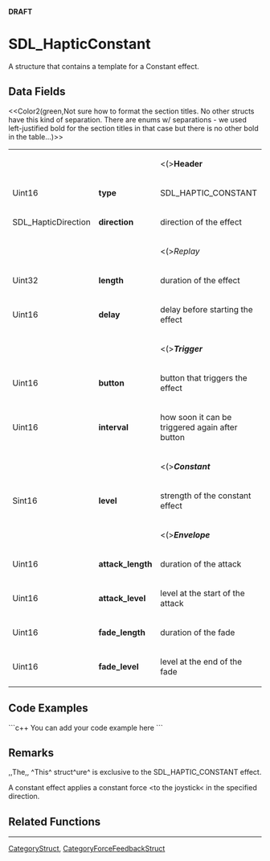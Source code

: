 <!-- pragma section-numbers off -->
<!-- pragma disable-camelcase -->
'''DRAFT'''

= SDL_HapticConstant =
A structure that contains a template for a Constant effect.


== Data Fields ==
<<Color2(green,Not sure how to format the section titles. No other structs have this kind of separation. There are enums w/ separations - we used left-justified bold for the section titles in that case but there is no other bold in the table...)>>
{|
|
|
|<(>'''Header'''
|-
|Uint16
|'''type'''
|SDL_HAPTIC_CONSTANT
|-
|SDL_HapticDirection
|'''direction'''
|direction of the effect
|-
|
|
|<(>''Replay''
|-
|Uint32
|'''length'''
|duration of the effect
|-
|Uint16
|'''delay'''
|delay before starting the effect
|-
|
|
|<(>'''''Trigger'''''
|-
|Uint16
|'''button'''
|button that triggers the effect
|-
|Uint16
|'''interval'''
|how soon it can be triggered again after button
|-
|
|
|<(>'''''Constant'''''
|-
|Sint16
|'''level'''
|strength of the constant effect
|-
|
|
|<(>'''''Envelope'''''
|-
|Uint16
|'''attack_length'''
|duration of the attack
|-
|Uint16
|'''attack_level'''
|level at the start of the attack
|-
|Uint16
|'''fade_length'''
|duration of the fade
|-
|Uint16
|'''fade_level'''
|level at the end of the fade
|}

== Code Examples ==
```c++
You can add your code example here
```

== Remarks ==
,,The,, ^This^ struct^ure^ is exclusive to the SDL_HAPTIC_CONSTANT effect.

A constant effect applies a constant force <to the joystick< in the specified direction.

== Related Functions ==

----
[[CategoryStruct]], [[CategoryForceFeedbackStruct]]
